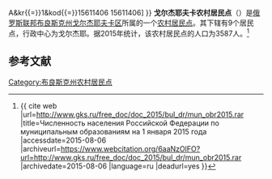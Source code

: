 {{Infobox Settlement
| official_name = 戈尔杰耶夫卡农村居民点
| native_name = Гордеевское сельское поселение
| settlement_type = [[农村居民点|农村居民点]]
| subdivision_type = [[国家|国家]]
| subdivision_type1 = [[州_(俄罗斯)|州]]
| subdivision_type2 = [[区_(苏联)|区]]
| subdivision_name = {{RUS}}
| subdivision_name1 = [[布良斯克州|布良斯克州]]
| subdivision_name2 = [[戈尔杰耶夫卡区|戈尔杰耶夫卡区]]
| seat_type = 行政中心
| seat = 戈尔杰耶
| population_as_of=2015
| population_footnotes = <ref name=stat />
| population_total = 3587
| coordinates_display = inline,title
| latd =  | latm =  | lats =  | latNS = N
| longd =  | longm =  | longs =  | longEW = E
| timezone = [[莫斯科时间|MSK]]
| utc_offset = +3
| blank_name = [[俄罗斯市政土地区划代码|OKTMO编码]]
| blank_info = [http://classif.spb.ru/classificators/view/tma.php?st{{=}}A&kr{{=}}1&kod{{=}}15611406 15611406]
}}
'''戈尔杰耶夫卡农村居民点'''（{{lang-ru|Гордеевское сельское поселение}}）是[[俄罗斯联邦|俄罗斯联邦]][[布良斯克州|布良斯克州]][[戈尔杰耶夫卡区|戈尔杰耶夫卡区]]所属的一个[[农村居民点|农村居民点]]。其下辖有9个居民点，行政中心为戈尔杰耶。据2015年统计，该农村居民点的人口为3587人。<ref name=stat>{{ cite web |url=http://www.gks.ru/free_doc/doc_2015/bul_dr/mun_obr2015.rar |title=Численность населения Российской Федерации по муниципальным образованиям на 1 января 2015 года |accessdate=2015-08-06 |archiveurl=https://www.webcitation.org/6aaNzOlFO?url=http://www.gks.ru/free_doc/doc_2015/bul_dr/mun_obr2015.rar |archivedate=2015-08-06 |language=ru |deadurl=yes }}</ref>

== 参考文献 ==
{{reflist}}

{{Russia-stub}}

[[Category:布良斯克州农村居民点|Category:布良斯克州农村居民点]]